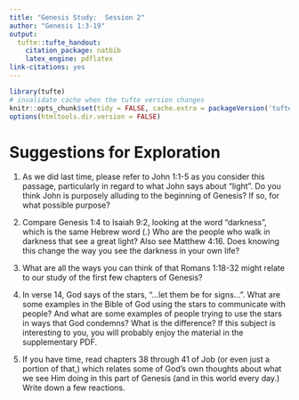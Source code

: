 ```yaml
---
title: "Genesis Study:  Session 2"
author: "Genesis 1:3-19"
output:
  tufte::tufte_handout:
    citation_package: natbib
    latex_engine: pdflatex
link-citations: yes
---
```


```r
library(tufte)
# invalidate cache when the tufte version changes
knitr::opts_chunk$set(tidy = FALSE, cache.extra = packageVersion('tufte'))
options(htmltools.dir.version = FALSE)
```

\vspace{0.2 in}

\newcommand{\vn}[1]{\textit{\textbf{#1}}}

\begin{adjustwidth}{}{-2 in}

\large{}

\begin{spacing}{1.7}

\texttt{\vn{3} And God said, "Let there be light," and there was light. 
\vn{4} And God saw that the light was good. And God separated the light 
from the darkness. \vn{5} God called the light Day, and the darkness He 
called Night. And there was evening and there was morning, the first 
day. \vn{6} And God said, "Let there be an expanse in the midst of the 
waters, and let it separate the waters from the waters." \vn{7} And 
God made the expanse and separated the waters that were under the expanse 
from the waters that were over the expanse. And it was so. \vn{8} And 
God called the expanse Heaven. And there was evening and there was morning, 
the second day. \vn{9} And God said, "Let the waters under the heavens 
be gathered together into one place, and let the dry land appear." And 
it was so. \vn{10} God called the dry land Earth, and the waters that 
were gathered together he called Seas. And God saw that it was good. 
\vn{11} And God said, "Let the earth sprout vegetation, plants yielding 
seed, and fruit trees bearing fruit in which is their seed, each according 
to its kind, on the earth." And it was so. \vn{12} The earth brought forth 
vegetation, plants yielding seed according to their own kinds, and trees 
bearing fruit in which is their seed, each according to its kind. And 
God saw that it was good. \vn{13} And there was evening and there was 
morning, the third day. \vn{14} And God said, "Let there be lights in the 
expanse of the heavens to separate the day from the night. And let them 
be for signs and for seasons, and for days and years, \vn{15} and let them 
be lights in the expanse of the heavens to give light upon the earth." And 
it was so. \vn{16} And God made the two great lights -- the greater light 
to rule the day and the lesser light to rule the night -- and the stars. 
\vn{17} And God set them in the expanse of the heavens to give light on 
the earth, \vn{18} to rule over the day and over the night, and to 
separate the light from the darkness. And God saw that it was good. 
\vn{19} And there was evening and there was morning, the fourth day.  (ESV)}

\end{spacing}

\end{adjustwidth}

\vspace{0.5 in}

# Suggestions for Exploration

\large{}

1. As we did last time, please refer to John 1:1-5 as you consider 
this passage, particularly in regard to what John says about "light". 
Do you think John is purposely alluding to the beginning of Genesis? 
If so, for what possible purpose?

\vspace{2 in}

2. Compare Genesis 1:4 to Isaiah 9:2, looking at the word “darkness”, which is
the same Hebrew word (\emph{choshek}.) Who are the people who walk in darkness
that see a great light? Also see Matthew 4:16. Does knowing this change the way
you see the darkness in your own life?

\vspace{2 in}

3. What are all the ways you can think of that Romans 1:18-32 might relate 
to our study of the first few chapters of Genesis?

\vspace{2 in}

4. In verse 14, God says of the stars, "...let them be for signs...". What are 
some examples in the Bible of God using the stars to communicate with people? 
And what are some examples of people trying to use the stars in ways that God 
condemns?  What is the difference?  If this subject is interesting to you, you 
will probably enjoy the material in the supplementary PDF.

\vspace{2 in}

5. If you have time, read chapters 38 through 41 of Job (or even just a portion 
of that,) which relates some of God's own thoughts about what we see Him doing 
in this part of Genesis (and in this world every day.)  Write down a few reactions.

